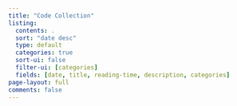 ```yaml
---
title: "Code Collection"
listing:
  contents: .
  sort: "date desc"
  type: default
  categories: true
  sort-ui: false
  filter-ui: [categories]
  fields: [date, title, reading-time, description, categories]
page-layout: full
comments: false
---
```

